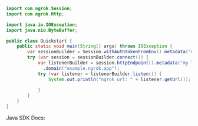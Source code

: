 ```java
import com.ngrok.Session;
import com.ngrok.Http;

import java.io.IOException;
import java.nio.ByteBuffer;

public class Quickstart {
    public static void main(String[] args) throws IOException {
        var sessionBuilder = Session.withAuthtokenFromEnv().metadata("my session");
        try (var session = sessionBuilder.connect()) {
            var listenerBuilder = session.httpEndpoint().metadata("my listener")
              .domain("example.ngrok.app");
            try (var listener = listenerBuilder.listen()) {
                System.out.println("ngrok url: " + listener.getUrl());

            }
        }
    }
}

```

Java SDK Docs:
